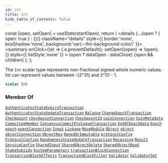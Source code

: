 ```yaml
---
id: int
title: Int
hide_table_of_contents: false
---
```









  const [open, setOpen] = useState(startOpen);
  return (
    <details {...(open ? { open: true } : {})} className="details" style={{ border:'none', boxShadow:'none', background:'var(--ifm-background-color)' }}>
      <summary
        onClick={(e) => {
          e.preventDefault();
          setOpen((open) => !open);
        }}
        style={{ listStyle:'none' }}
      >
      {open ? dataOpen : dataClose}
      </summary>
      {open && children}
    </details>
  );
};








The `Int` scalar type represents non-fractional signed whole numeric values. Int can represent values between -(2^31) and 2^31 - 1.


```graphql
scalar Int
```






### Member Of

[`AuthenticatorStateExpireTransaction`](/references/sui-api/graphql/reference/objects/authenticator-state-expire-transaction)  <Badge class="badge badge--secondary" text="object"/><Bullet />[`AuthenticatorStateUpdateTransaction`](/references/sui-api/graphql/reference/objects/authenticator-state-update-transaction)  <Badge class="badge badge--secondary" text="object"/><Bullet />[`Balance`](/references/sui-api/graphql/reference/objects/balance)  <Badge class="badge badge--secondary" text="object"/><Bullet />[`ChangeEpochTransaction`](/references/sui-api/graphql/reference/objects/change-epoch-transaction)  <Badge class="badge badge--secondary" text="object"/><Bullet />[`Checkpoint`](/references/sui-api/graphql/reference/objects/checkpoint)  <Badge class="badge badge--secondary" text="object"/><Bullet />[`checkpointConnection`](/references/sui-api/graphql/reference/queries/checkpoint-connection)  <Badge class="badge badge--secondary" text="query"/><Bullet />[`CheckpointId`](/references/sui-api/graphql/reference/inputs/checkpoint-id)  <Badge class="badge badge--secondary" text="input"/><Bullet />[`coinConnection`](/references/sui-api/graphql/reference/queries/coin-connection)  <Badge class="badge badge--secondary" text="query"/><Bullet />[`CoinMetadata`](/references/sui-api/graphql/reference/objects/coin-metadata)  <Badge class="badge badge--secondary" text="object"/><Bullet />[`CommitteeMember`](/references/sui-api/graphql/reference/objects/committee-member)  <Badge class="badge badge--secondary" text="object"/><Bullet />[`ConsensusCommitPrologueTransaction`](/references/sui-api/graphql/reference/objects/consensus-commit-prologue-transaction)  <Badge class="badge badge--secondary" text="object"/><Bullet />[`EndOfEpochData`](/references/sui-api/graphql/reference/objects/end-of-epoch-data)  <Badge class="badge badge--secondary" text="object"/><Bullet />[`Epoch`](/references/sui-api/graphql/reference/objects/epoch)  <Badge class="badge badge--secondary" text="object"/><Bullet />[`epoch`](/references/sui-api/graphql/reference/queries/epoch)  <Badge class="badge badge--secondary" text="query"/><Bullet />[`eventConnection`](/references/sui-api/graphql/reference/queries/event-connection)  <Badge class="badge badge--secondary" text="query"/><Bullet />[`Input`](/references/sui-api/graphql/reference/objects/input)  <Badge class="badge badge--secondary" text="object"/><Bullet />[`Linkage`](/references/sui-api/graphql/reference/objects/linkage)  <Badge class="badge badge--secondary" text="object"/><Bullet />[`MoveModule`](/references/sui-api/graphql/reference/objects/move-module)  <Badge class="badge badge--secondary" text="object"/><Bullet />[`Object`](/references/sui-api/graphql/reference/objects/object)  <Badge class="badge badge--secondary" text="object"/><Bullet />[`object`](/references/sui-api/graphql/reference/queries/object)  <Badge class="badge badge--secondary" text="query"/><Bullet />[`objectConnection`](/references/sui-api/graphql/reference/queries/object-connection)  <Badge class="badge badge--secondary" text="query"/><Bullet />[`ObjectKey`](/references/sui-api/graphql/reference/inputs/object-key)  <Badge class="badge badge--secondary" text="input"/><Bullet />[`OwnedOrImmutable`](/references/sui-api/graphql/reference/objects/owned-or-immutable)  <Badge class="badge badge--secondary" text="object"/><Bullet />[`protocolConfig`](/references/sui-api/graphql/reference/queries/protocol-config)  <Badge class="badge badge--secondary" text="query"/><Bullet />[`ProtocolConfigs`](/references/sui-api/graphql/reference/objects/protocol-configs)  <Badge class="badge badge--secondary" text="object"/><Bullet />[`RandomnessStateUpdateTransaction`](/references/sui-api/graphql/reference/objects/randomness-state-update-transaction)  <Badge class="badge badge--secondary" text="object"/><Bullet />[`Receiving`](/references/sui-api/graphql/reference/objects/receiving)  <Badge class="badge badge--secondary" text="object"/><Bullet />[`Result`](/references/sui-api/graphql/reference/objects/result)  <Badge class="badge badge--secondary" text="object"/><Bullet />[`ServiceConfig`](/references/sui-api/graphql/reference/objects/service-config)  <Badge class="badge badge--secondary" text="object"/><Bullet />[`SharedInput`](/references/sui-api/graphql/reference/objects/shared-input)  <Badge class="badge badge--secondary" text="object"/><Bullet />[`SharedObjectDelete`](/references/sui-api/graphql/reference/objects/shared-object-delete)  <Badge class="badge badge--secondary" text="object"/><Bullet />[`SharedObjectRead`](/references/sui-api/graphql/reference/objects/shared-object-read)  <Badge class="badge badge--secondary" text="object"/><Bullet />[`StakeSubsidy`](/references/sui-api/graphql/reference/objects/stake-subsidy)  <Badge class="badge badge--secondary" text="object"/><Bullet />[`SystemParameters`](/references/sui-api/graphql/reference/objects/system-parameters)  <Badge class="badge badge--secondary" text="object"/><Bullet />[`transactionBlockConnection`](/references/sui-api/graphql/reference/queries/transaction-block-connection)  <Badge class="badge badge--secondary" text="query"/><Bullet />[`TransactionBlockEffects`](/references/sui-api/graphql/reference/objects/transaction-block-effects)  <Badge class="badge badge--secondary" text="object"/><Bullet />[`TransactionBlockFilter`](/references/sui-api/graphql/reference/inputs/transaction-block-filter)  <Badge class="badge badge--secondary" text="input"/><Bullet />[`Validator`](/references/sui-api/graphql/reference/objects/validator)  <Badge class="badge badge--secondary" text="object"/><Bullet />[`ValidatorSet`](/references/sui-api/graphql/reference/objects/validator-set)  <Badge class="badge badge--secondary" text="object"/>


